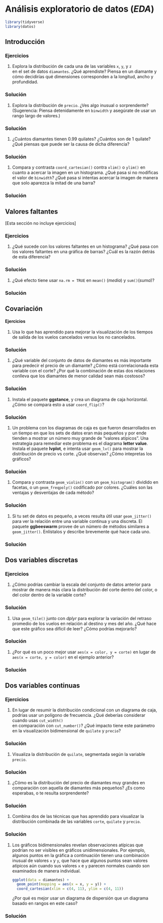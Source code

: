 # Análisis exploratorio de datos (_EDA_)


```r
library(tidyverse)
library(datos)
```


## Introducción

### Ejercicios

1.  Explora la distribución de cada una de las variables `x`, `y`, y `z`  
    en el set de datos `diamantes`. ¿Qué aprendiste? Piensa en un diamante y cómo decidirías
    qué dimensiones corresponden a la longitud, ancho y profundidad.

<div class="solucion">
<h3>Solución</h3>

</div>

1.  Explora la distribución de `precio`. ¿Ves algo inusual 
    o sorprendente? (Sugerencia: Piensa detenidamente en `binwidth` y asegúrate
    de usar un rango largo de valores.)

<div class="solucion">
<h3>Solución</h3>

</div>

1.  ¿Cuántos diamantes tienen 0.99 quilates? ¿Cuántos son de 1 quilate? ¿Qué piensas 
    que puede ser la causa de dicha diferencia?

<div class="solucion">
<h3>Solución</h3>

</div>

1.  Compara y contrasta `coord_cartesian()` contra `xlim()` o `ylim()` en cuanto 
    a acercar la imagen en un histograma. ¿Qué pasa si no modificas el valor de `binwidth`?
    ¿Qué pasa si intentas acercar la imagen de manera que solo aparezca la mitad de una barra?

<div class="solucion">
<h3>Solución</h3>

</div>
 
## Valores faltantes

[Esta sección no incluye ejercicios]

### Ejercicios

1.  ¿Qué sucede con los valores faltantes en un histograma? ¿Qué pasa con los valores
    faltantes en una gráfica de barras? ¿Cuál es la razón detrás de esta diferencia?

<div class="solucion">
<h3>Solución</h3>

</div>

1.  ¿Qué efecto tiene usar `na.rm = TRUE` en `mean()` (_media_) y `sum()`(_suma_)?

<div class="solucion">
<h3>Solución</h3>

</div>

## Covariación

#### Ejercicios

1.  Usa lo que has aprendido para mejorar la visualización de los tiempos de salida 
    de los vuelos cancelados versus los no cancelados.

<div class="solucion">
<h3>Solución</h3>

</div>

1.  ¿Qué variable del conjunto de datos de diamantes es más importante para predecir
    el precio de un diamante? ¿Cómo está correlacionada esta variable con el corte?
    ¿Por qué la combinación de estas dos relaciones conlleva que los diamantes de 
    menor calidad sean más costosos?

<div class="solucion">
<h3>Solución</h3>

</div>

1.  Instala el paquete **ggstance**, y crea un diagrama de caja horizontal. 
    ¿Cómo se compara esto a usar `coord_flip()`?

<div class="solucion">
<h3>Solución</h3>

</div>

1.  Un problema con los diagramas de caja es que fueron desarrollados en un tiempo en que 
    los sets de datos eran más pequeños y por ende tienden a mostrar un número muy grande de 
    "valores atípicos". Una estrategia para remediar este problema es 
    el diagrama __letter value__. Instala el paquete **lvplot**, e intenta usar
    `geom_lv()` para mostrar la distribución de precio vs corte. ¿Qué observas?
    ¿Cómo intepretas los gráficos?

<div class="solucion">
<h3>Solución</h3>

</div>

1.  Compara y contrasta `geom_violin()` con un `geom_histogram()` dividido en facetas,
    o un `geom_freqpoly()` codificado por colores. ¿Cuáles son las ventajas y desventajas de
    cada método?

<div class="solucion">
<h3>Solución</h3>

</div>

1.  Si tu set de datos es pequeño, a veces resulta útil usar `geom_jitter()`
    para ver la relación entre una variable continua y una discreta.
    El paquete **ggbeeswarm** provee de un número de métodos similares a 
    `geom_jitter()`. Enlístalos y describe brevemente qué hace cada uno.

<div class="solucion">
<h3>Solución</h3>

</div>

## Dos variables discretas

### Ejercicios

1.  ¿Cómo podrías cambiar la escala del conjunto de datos anterior para mostrar de manera más clara
    la distribución del corte dentro del color, o del color dentro de la variable corte?

<div class="solucion">
<h3>Solución</h3>

</div>

1.  Usa `geom_tile()` junto con *dplyr* para explorar la variación del retraso promedio 
    de los vuelos en relación al destino y mes del año. ¿Qué hace que este gráfico
    sea difícil de leer? ¿Cómo podrías mejorarlo?

<div class="solucion">
<h3>Solución</h3>

</div>

1.  ¿Por qué es un poco mejor usar `aes(x = color, y = corte)` en lugar de
    `aes(x = corte, y = color)` en el ejemplo anterior?


<div class="solucion">
<h3>Solución</h3>

</div>


## Dos variables continuas

### Ejercicios

1.  En lugar de resumir la distribución condicional con un diagrama de caja, podrías
    usar un polígono de frecuencia. ¿Qué deberías considerar cuando usas `cut_width()`  
    en comparación con `cut_number()`? ¿Qué impacto tiene este parámetro en la visualización 
    bidimensional de `quilate` y `precio`?

<div class="solucion">
<h3>Solución</h3>

</div>

1.  Visualiza la distribución de `quilate`, segmentada según la variable `precio`.

<div class="solucion">
<h3>Solución</h3>

</div>

1.  ¿Cómo es la distribución del precio de diamantes muy grandes en comparación con
    aquella de diamantes más pequeños? ¿Es como esperabas, o te resulta sorprendente?

<div class="solucion">
<h3>Solución</h3>

</div>

1.  Combina dos de las técnicas que has aprendido para visualizar
    la distribución combinada de las variables `corte`, `quilate` y `precio`.

<div class="solucion">
<h3>Solución</h3>

</div>

1. Los gráficos bidimensionales revelan observaciones atípicas que podrían no ser visibles en 
   gráficos unidimensionales. Por ejemplo, algunos puntos en la gráfica a continuación tienen
   una combinación inusual de valores `x` y `y`, que hace que algunos puntos sean valores atípicos 
   aún cuando sus valores `x` e `y` parecen normales cuando son examinados de manera individual.
  
    ```r
    ggplot(data = diamantes) +
      geom_point(mapping = aes(x = x, y = y)) +
      coord_cartesian(xlim = c(4, 11), ylim = c(4, 11))
    ```
    
    ¿Por qué es mejor usar un diagrama de dispersión que un diagrama basado en rangos en este caso?


<div class="solucion">
<h3>Solución</h3>

</div>
